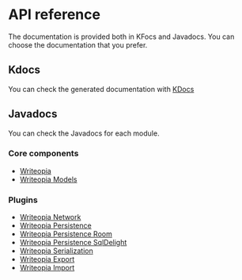 # API reference

The documentation is provided both in KFocs and Javadocs. You can choose the documentation that you prefer.

## Kdocs

You can check the generated documentation with [KDocs](https://writeopia.github.io/WriteopiaKdocs/)

## Javadocs

You can check the Javadocs for each module.

### Core components
- [Writeopia](https://javadoc.io/doc/io.writeopia/writeopia-core/latest/index.html)
- [Writeopia Models](https://javadoc.io/doc/io.writeopia/writeopia-models/latest/index.html)

### Plugins
- [Writeopia Network](https://javadoc.io/doc/io.writeopia/writeopia-network/latest/index.html)
- [Writeopia Persistence](https://javadoc.io/doc/io.writeopia/writeopia-persistence-core/latest/index.html)
- [Writeopia Persistence Room](https://javadoc.io/doc/io.writeopia/writeopia-persistence-room/latest/index.html)
- [Writeopia Persistence SqlDelight](https://javadoc.io/doc/io.writeopia/writeopia-persistence-sqldelight/latest/index.html)
- [Writeopia Serialization](https://javadoc.io/doc/io.writeopia/writeopia-serialization/latest/index.html)
- [Writeopia Export](https://javadoc.io/doc/io.writeopia/writeopia-export/latest/index.html)
- [Writeopia Import](https://javadoc.io/doc/io.writeopia/writeopia-import/latest/index.html)
